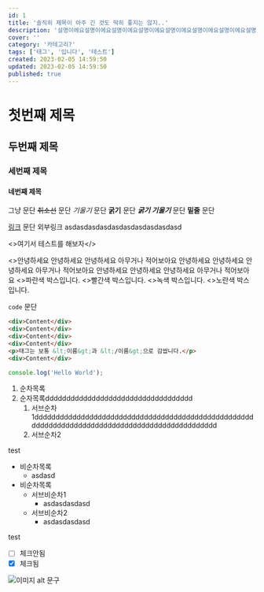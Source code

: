 ```yaml
---
id: 1
title: '솔직히 제목이 아주 긴 것도 딱히 좋지는 않지..'
description: '설명이에요설명이에요설명이에요설명이에요설명이에요설명이에요설명이에요설명이에요설명이에요설명이에요설명이에요설명이에요설명이에요설명이에요설명이에요설명이에요설명이에요설명이에요설명이에요설명이에요설명이에요설명이에요설명이에요설명이에요설명이에요설명이에요설명이에요설명이에요설명이에요설명이에요설명이에요설명이에요설명이에요설명이에요설명이에요설명이에요설명이에요설명이에요설명이에요설명이에요'
cover: ''
category: '카테고리?'
tags: ['태그', '입니다', '테스트']
created: 2023-02-05 14:59:50
updated: 2023-02-05 14:59:50
published: true
---
```


# 첫번째 제목
## 두번째 제목
### 세번째 제목
#### 네번째 제목

그냥 문단 ~~취소선~~ 문단 *기울기* 문단 **굵기** 문단 ***굵기 기울기*** 문단 __밑줄__ 문단

[링크](#) 문단 <A link='#' external>외부링크</A> asdasdasdasdasdasdasdasdasdasd

<Text><>여기서 테스트를 해보자</></Text>

<Quote who='test' cite='#'>
  <>안녕하세요 안녕하세요 안녕하세요 아무거나 적어보아요 안녕하세요 안녕하세요 안녕하세요 아무거나 적어보아요 안녕하세요 안녕하세요 안녕하세요 아무거나 적어보아요</>
</Quote>

<ColorBox color='blue'>
  <Text><>파란색 박스입니다.</></Text>
</ColorBox>

<ColorBox color='red'>
  <Text><>빨간색 박스입니다.</></Text>
</ColorBox>

<ColorBox color='green'>
  <Text><>녹색 박스입니다.</></Text>
</ColorBox>

<ColorBox color='yellow'>
  <Text><>노란색 박스입니다.</></Text>
</ColorBox>

`code` 문단

```html {1,3,5}
<div>Content</div>
<div>Content</div>
<div>Content</div>
<div>Content</div>
<p>태그는 보통 &lt;이름&gt;과 &lt;/이름&gt;으로 감쌉니다.</p>
<div>Content</div>
```

```js
console.log('Hello World');
```

1. 순차목록
1. 순자목록ddddddddddddddddddddddddddddddddddd
    1. 서브순차1dddddddddddddddddddddddddddddddddddddddddddddddddddddddddddddddddddddddddddddddddddddddddddddddd
    1. 서브순차2

test

- 비순차목록
  - asdasd
- 비순차목록
  - 서브비순차1
    - asdasdasdasd
  - 서브비순차2
    - asdasdasdasd

test

- [ ] 체크안됨
- [x] 체크됨

![이미지 alt 문구](https://pbs.twimg.com/media/Fumu03kaQAAoQl6?format=jpg&name=4096x4096)
